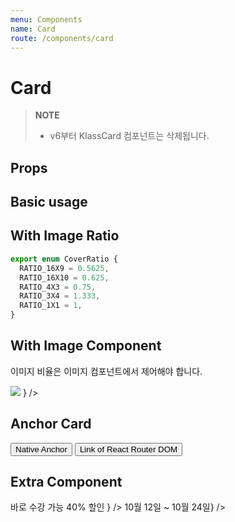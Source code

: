 ```yaml
---
menu: Components
name: Card
route: /components/card
---
```



# Card

> **NOTE**
>
> - v6부터 KlassCard 컴포넌트는 삭제됩니다.

## Props

<PropsTable of={Card} />

## Basic usage

<Playground>
  <Grid>
    <Row>
      <NoHiddenStyleCol lg={8}>
        <Card
          title="카드 타이틀 세 줄 까지만 허용합니다 세 줄 넘어가면 말 줄임표가 생깁니다 카드 타이틀 세 줄 까지만 허용합니다 세 줄 넘어가면 말 줄임표가 생깁니다"
          coverImage={imageSrc}
        />
      </NoHiddenStyleCol>
      <NoHiddenStyleCol lg={4}>
        <Card size={'sm'} title="나만의 그림으로 내 삶을 채우다, 강한의 색연필 일러스트" coverImage={imageSrc} />
      </NoHiddenStyleCol>
    </Row>
  </Grid>
</Playground>

## With Image Ratio

```ts
export enum CoverRatio {
  RATIO_16X9 = 0.5625,
  RATIO_16X10 = 0.625,
  RATIO_4X3 = 0.75,
  RATIO_3X4 = 1.333,
  RATIO_1X1 = 1,
}
```

<Playground>
  <Grid>
    <Row>
      <NoHiddenStyleCol lg={6}>
        <Card title="아이패드 드로잉" coverImageRatio={CoverRatio.RATIO_16X9} coverImage={imageSrc} />
      </NoHiddenStyleCol>
      <NoHiddenStyleCol lg={6}>
        <Card title="아이패드 드로잉" coverImageRatio={CoverRatio.RATIO_1X1} coverImage={imageSrc} />
      </NoHiddenStyleCol>
    </Row>
  </Grid>
</Playground>

## With Image Component

이미지 비율은 이미지 컴포넌트에서 제어해야 합니다.

<Playground>
  <Grid>
    <Row>
      <NoHiddenStyleCol lg={8}>
        <Card
          title="아이패드 드로잉"
          coverImage={
            <div style={{ overflow: 'hidden' }}>
              <img src={imageSrc} style={{ display: 'block', objectFit: 'cover' }} />
            </div>
          }
        />
      </NoHiddenStyleCol>
    </Row>
  </Grid>
</Playground>

## Anchor Card

<Playground>
  <Grid>
    <Row>
      <NoHiddenStyleCol lg={6}>
        <Card title="아이패드 드로잉" coverImage={imageSrc} to={'/'} target={'_blank'}>
          <Button style={{ marginTop: '24px' }}>Native Anchor</Button>
        </Card>
      </NoHiddenStyleCol>
      <NoHiddenStyleCol lg={6}>
        <Card title="아이패드 드로잉" coverImage={imageSrc} href={'/'} target={'_blank'}>
          <Button style={{ marginTop: '24px' }}>Link of React Router DOM</Button>
        </Card>
      </NoHiddenStyleCol>
    </Row>
  </Grid>
</Playground>

## Extra Component

<Playground>
  <Grid>
    <Row>
      <NoHiddenStyleCol lg={6}>
        <Card
          title="아이패드 드로잉"
          coverImage={imageSrc}
          to={'/'}
          target={'_blank'}
          extraTop={
            <div style={{ lineHeight: '16px' }}>
              <Caption1 style={{ display: 'inline-block' }} fontWeight={'Bold'}>
                바로 수강 가능
              </Caption1>
              <Caption1
                style={{ display: 'inline-block', marginLeft: '11px' }}
                fontWeight={'Bold'}
                color={Colors.orange700}
              >
                40% 할인
              </Caption1>
            </div>
          }
        />
      </NoHiddenStyleCol>
      <NoHiddenStyleCol lg={6}>
        <Card
          title="아이패드 드로잉"
          coverImage={imageSrc}
          to={'/'}
          target={'_blank'}
          extraBottom={<Caption1 color={Colors.gray400}>10월 12일 ~ 10월 24일</Caption1>}
        />
      </NoHiddenStyleCol>
    </Row>
  </Grid>
</Playground>
